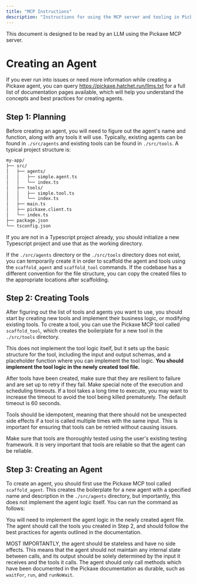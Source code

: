 ```yaml
---
title: "MCP Instructions"
description: "Instructions for using the MCP server and tooling in Pickaxe."
---
```


This document is designed to be read by an LLM using the Pickaxe MCP server.

# Creating an Agent

If you ever run into issues or need more information while creating a Pickaxe agent, you can query https://pickaxe.hatchet.run/llms.txt for a full list of documentation pages available, which will help you understand the concepts and best practices for creating agents.

## Step 1: Planning

Before creating an agent, you will need to figure out the agent's name and function, along with any tools it will use. Typically, existing agents can be found in `./src/agents` and existing tools can be found in `./src/tools`. A typical project structure is:

```txt
my-app/
├── src/
│   ├── agents/
│   │   ├── simple.agent.ts
│   │   └── index.ts
│   ├── tools/
│   │   ├── simple.tool.ts
│   │   └── index.ts
│   ├── main.ts
│   ├── pickaxe.client.ts
│   └── index.ts
├── package.json
└── tsconfig.json
```

If you are not in a Typescript project already, you should initialize a new Typescript project and use that as the working directory.

If the `./src/agents` directory or the `./src/tools` directory does not exist, you can temporarily create it in order to scaffold the agent and tools using the `scaffold_agent` and `scaffold_tool` commands. If the codebase has a different convention for the file structure, you can copy the created files to the appropriate locations after scaffolding.

## Step 2: Creating Tools

After figuring out the list of tools and agents you want to use, you should start by creating new tools and implement their business logic, or modifying existing tools. To create a tool, you can use the Pickaxe MCP tool called `scaffold_tool`, which creates the boilerplate for a new tool in the `./src/tools` directory.

This does not implement the tool logic itself, but it sets up the basic structure for the tool, including the input and output schemas, and a placeholder function where you can implement the tool logic. **You should implement the tool logic in the newly created tool file.**

After tools have been created, make sure that they are resilient to failure and are set up to retry if they fail. Make special note of the execution and scheduling timeouts. If a tool takes a long time to execute, you may want to increase the timeout to avoid the tool being killed prematurely. The default timeout is 60 seconds.

Tools should be idempotent, meaning that there should not be unexpected side effects if a tool is called multiple times with the same input. This is important for ensuring that tools can be retried without causing issues.

Make sure that tools are thoroughly tested using the user's existing testing framework. It is very important that tools are reliable so that the agent can be reliable.

## Step 3: Creating an Agent

To create an agent, you should first use the Pickaxe MCP tool called `scaffold_agent`. This creates the boilerplate for a new agent with a specified name and description in the `./src/agents` directory, but importantly, this does not implement the agent logic itself. You can run the command as follows:

You will need to implement the agent logic in the newly created agent file. The agent should call the tools you created in Step 2, and should follow the best practices for agents outlined in the documentation.

MOST IMPORTANTLY, the agent should be stateless and have no side effects. This means that the agent should not maintain any internal state between calls, and its output should be solely determined by the input it receives and the tools it calls. The agent should only call methods which have been documented in the Pickaxe documentation as durable, such as `waitFor`, `run`, and `runNoWait`.

